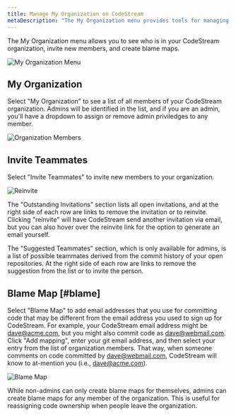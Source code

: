```yaml
---
title: Manage My Organization on CodeStream
metaDescription: "The My Organization menu provides tools for managing the members of your team, as well as the emails used by your teammates when committing code."
---
```


The My Organization menu allows you to see who is in your CodeStream
organization, invite new members, and create blame maps.

![My Organization Menu](./images/MyOrgMenu.png)

## My Organization

Select "My Organization" to see a list of all members of your CodeStream
organization. Admins will be identified in the list, and if you are an admin,
you'll have a dropdown to assign or remove admin priviledges to any member.

![Organization Members](./images/MyOrgMembers.png)

## Invite Teammates

Select "Invite Teammates" to invite new members to your organization. 

![Reinvite](./images/MyOrgInvite.png)

The "Outstanding Invitations" section lists all open invitations, and at the
right side of each row are links to remove the invitation or to reinvite.
Clicking "reinvite" will have CodeStream send another invitation via email, but
you can also hover over the reinvite link for the option to generate an email
yourself.

The "Suggested Teammates" section, which is only available for admins, is a list
of possible teammates derived from the commit history of your open repositories.
At the right side of each row are links to remove the suggestion from the list
or to invite the person.

## Blame Map [#blame]

Select "Blame Map" to add email addresses that you use for committing code that
may be different from the email address you used to sign up for CodeStream. For
example, your CodeStream email address might be dave@acme.com, but you might
also commit code as dave@webmail.com. Click "Add mapping", enter your git email
address, and then select your entry from the list of organization members. That
way, when someone comments on code committed by dave@webmail.com, CodeStream
will know to at-mention you (i.e., dave@acme.com).

![Blame Map](./images/MyOrgBlameMap.png)

While non-admins can only create blame maps for themselves, admins can create
blame maps for any member of the organization. This is useful for reassigning
code ownership when people leave the organization.